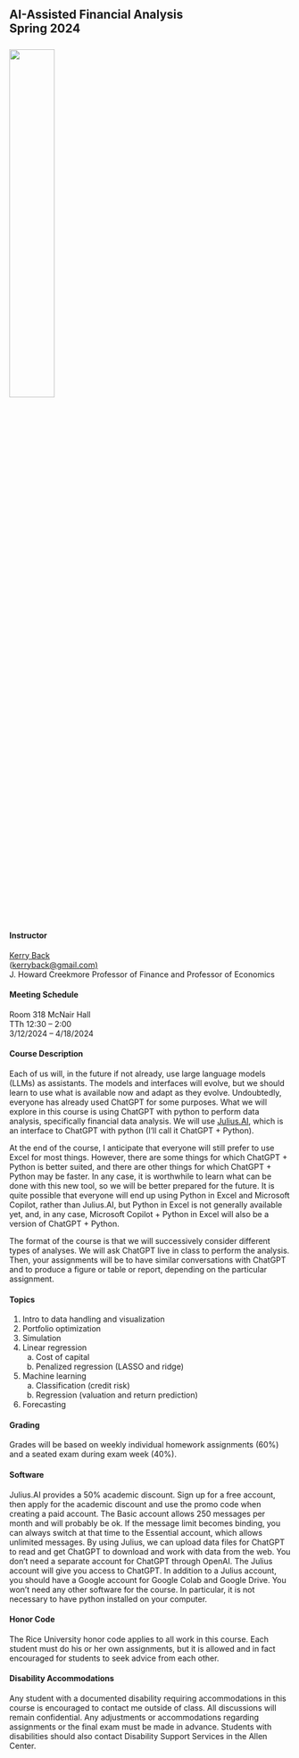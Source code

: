 
## AI-Assisted Financial Analysis<br>Spring 2024<br><br>![](images/RiceBusiness-transparent-logo-sm.png){width=40%} 


#### Instructor

[Kerry Back](https://kerryback.com)<br> (<a href="mailto:kerryback@gmail.com">kerryback@gmail.com)</a><br>
J. Howard Creekmore Professor of Finance and Professor of Economics

#### Meeting Schedule

Room 318 McNair Hall<br>
TTh 12:30 -- 2:00<br>
3/12/2024 -- 4/18/2024

#### Course Description

Each of us will, in the future if not already, use large language models (LLMs) as assistants.  The models and interfaces will evolve, but we should learn to use what is available now and adapt as they evolve.  Undoubtedly, everyone has already used ChatGPT for some purposes.  What we will explore in this course is using ChatGPT with python to perform data analysis, specifically financial data analysis.  We will use [Julius.AI](https://julius.ai/), which is an interface to ChatGPT with python (I'll call it ChatGPT + Python). 

At the end of the course, I anticipate that everyone will still prefer to use Excel for most things.  However, there are some things for which ChatGPT + Python is better suited, and there are other things for which ChatGPT + Python may be faster.  In any case, it is worthwhile to learn what can be done with this new tool, so we will be better prepared for the future.  It is quite possible that everyone will end up using Python in Excel and Microsoft Copilot, rather than Julius.AI, but Python in Excel is not generally available yet, and, in any case, Microsoft Copilot + Python in Excel will also be a version of ChatGPT + Python.

The format of the course is that we will successively consider different types of analyses.  We will ask ChatGPT live in class to perform the analysis.  Then, your assignments will be to have similar conversations with ChatGPT and to produce a figure or table or report, depending on the particular assignment.

#### Topics

1.  Intro to data handling and visualization
2.  Portfolio optimization
3.  Simulation
4.  Linear regression
    a) Cost of capital
    b) Penalized regression (LASSO and ridge)
5.  Machine learning  
    a) Classification (credit risk)
    b) Regression (valuation and return prediction)
6.  Forecasting


#### Grading

Grades will be based on weekly individual homework assignments (60%) and a seated exam during exam week (40%).

#### Software

Julius.AI provides a 50% academic discount.  Sign up for a free account, then apply for the academic discount and use the promo code when creating a paid account.  The Basic account allows 250 messages per month and will probably be ok.  If the message limit becomes binding, you can always switch at that time to the Essential account, which allows unlimited messages.  By using Julius, we can upload data files for ChatGPT to read and get ChatGPT to download and work with data from the web.  You don't need a separate account for ChatGPT through OpenAI.  The Julius account will give you access to ChatGPT.  In addition to a Julius account, you should have a Google account for Google Colab and Google Drive.  You won't need any other software for the course.  In particular, it is not necessary to have python installed on your computer.

#### Honor Code

The Rice University honor code applies to all work in this course.  Each student must do his or her own assignments, but it is allowed and in fact encouraged for students to seek advice from each other. 

#### Disability Accommodations

Any student with a documented disability requiring accommodations in this course is encouraged to
contact me outside of class. All discussions will remain confidential. Any adjustments or accommodations
regarding assignments or the final exam must be made in advance. Students with disabilities
should also contact Disability Support Services in the Allen Center.





